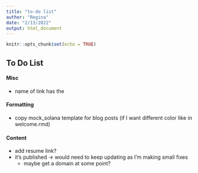 ```yaml
---
title: "to-do list"
author: "Regina"
date: "2/13/2022"
output: html_document
---
```


```r
knitr::opts_chunk$set(echo = TRUE)
```

## To Do List

#### Misc

- name of link has the <br>

#### Formatting   

- copy mock_solana template for blog posts (if I want different color like in welcome.rmd)

#### Content

- add resume link?
- it's published -> would need to keep updating as I'm making small fixes
  - maybe get a domain at some point?